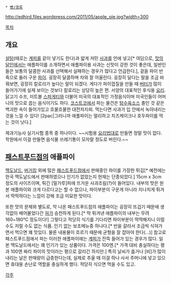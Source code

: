  * [[빵/종류]]

http://edhird.files.wordpress.com/2011/05/apple_pie.jpg?width=300

[[목차]]
== 개요 ==
[[설탕]](때로는 [[계피]]를 같이 넣기도 한다)과 얇게 저민 [[사과]]를 안에 넣고[* 여담으로, [[맛의 달인]]에서는 애플파이를 소개하면서 애플파이용 사과는 신맛이 강한 것이 좋은데, 일반인들은 보통의 달콤한 사과를 선택해서 실패하는 경우가 많다고 언급한다.], 겉을 파이 반죽으로 둘러 구운 [[파이]]. 굉장히 달콤하며 차와 잘 어울린다. 굉장히 달다는 말을 조금 바꿔보면, 굉장히 칼로리가 높다는 말이 되겠다. 게다가 파이껍질을 만들 때 [[버터]]가 많이 들어가기에 실제 보이는 것보다 칼로리는 상당히 높은 편. 서양의 대표적인 후식용 [[요리]]. 닭고기 수프, 미트볼 [[스파게티]]와 더불어 미국의 대표적인 가정음식이며 미국인들이 어머니의 맛으로 꼽는 음식이기도 하다. [[코스트코]]에서 파는 물건은 [[탕수육]]소스 졸인 것 같은 백괴한 속이 들어가있고 흐물흐물한 대전차지뢰. 먹는다면 사과가 입 안에서 녹아내리는 것을 느낄 수 있다! [2pac|그러니까 애플파이는 멀리하고 치즈케이크나 호두파이를 먹는 것이 낫다.]

제과기능사 실기시험 종목 중 하나이다. ~~시험용 [[요리법]]대로 만들면 정말 맛이 없다. 학원에서 이걸 만들면 음식물 쓰레기통이 모자랄 정도로 버린다.~~

== [[패스트푸드]]점의 애플파이 ==
[[맥도날드]], [[버거킹]] 외에 많은 [[패스트푸드]]점에서 판매중인 파이를 가장한 튀김[* 예전에는 한국 맥도날드에서 판매하였으나 인기가 없었는지 현재는 단종되었다.] 15cm x 3cm 정도의 사이즈이며, 튀긴 [밀가루]피에 뜨거운 사과조림(?)이 들어있다. 내부의 맛은 원본 애플파이와 크게 다르다고는 할 수 없으나, 파이부분이 구운게 아니라 지나치게 튀겨서 딱딱하다는 느낌이 강해 조금 미묘한 맛이다.

또한 맛의 문제와 별도로, 막 나온 패스트푸드점의 애플파이는 굉장히 뜨겁기 때문에 생각없이 베어물었다간 [[혀]]가 승천하게 된다.[* 막 튀겨낸 애플파이의 내부는 무려 160~180℃ 정도이다!] 그렇다고 적당히 식기를 기다리면 파이부분이 딱딱해지니 이럴 수도 저럴 수도 없는 식품. 인기 없는 보조메뉴중 하나다.[* 반을 갈라서 조금씩 식혀가면서 먹으면 꽤 맛있다. 물론 내용물이 흐르기 때문에 균형을 잘 잡아야 한다(...)] 참고로 패스트푸드점에서 파는 이러한 애플파이에는 [[계피]]가 잔뜩 들어가 있는 경우가 많다. 일본 맥도날드에서는 꽤 인기가 있는 상품이다. 가격은 100엔.[* 가격 대비 충실하다는 평과 100엔 짜리 파이의 맛이라는 평으로 갈리긴 하지만.] 특히 날씨가 춥거나 [비]가 많이 내리는 날은 판매량이 급증한다는데, 실제로 추울 때 이걸 하나 사서 주머니에 넣고 있으면 휴대용 손난로 역할을 충실하게 했다. 적당히 식으면 먹을 수도 있고.

[[각주]]
